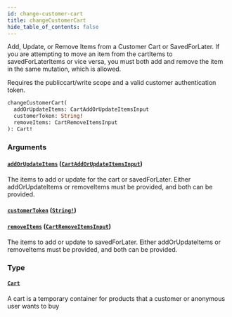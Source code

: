 ```yaml
---
id: change-customer-cart
title: changeCustomerCart
hide_table_of_contents: false
---
```



Add, Update, or Remove Items from a Customer Cart or SavedForLater.
If you are attempting to move an item from the cartItems to savedForLaterItems or vice versa, you must
both add and remove the item in the same mutation, which is allowed.

Requires the publiccart/write scope and a valid customer authentication token.

```graphql
changeCustomerCart(
  addOrUpdateItems: CartAddOrUpdateItemsInput
  customerToken: String!
  removeItems: CartRemoveItemsInput
): Cart!
```


### Arguments

#### [`addOrUpdateItems`](#) ([`CartAddOrUpdateItemsInput`](/demand/api/graphql-storefront/reference/inputs/cart-add-or-update-items-input))

The items to add or update for the cart or savedForLater. Either
addOrUpdateItems or removeItems must be provided, and both can be provided.


#### [`customerToken`](#) ([`String!`](/demand/api/graphql-storefront/reference/scalars/string))




#### [`removeItems`](#) ([`CartRemoveItemsInput`](/demand/api/graphql-storefront/reference/inputs/cart-remove-items-input))

The items to add or update to savedForLater. Either addOrUpdateItems or
removeItems must be provided, and both can be provided.


### Type

#### [`Cart`](/demand/api/graphql-storefront/reference/objects/cart)

A cart is a temporary container for products that a customer or anonymous user wants to buy




